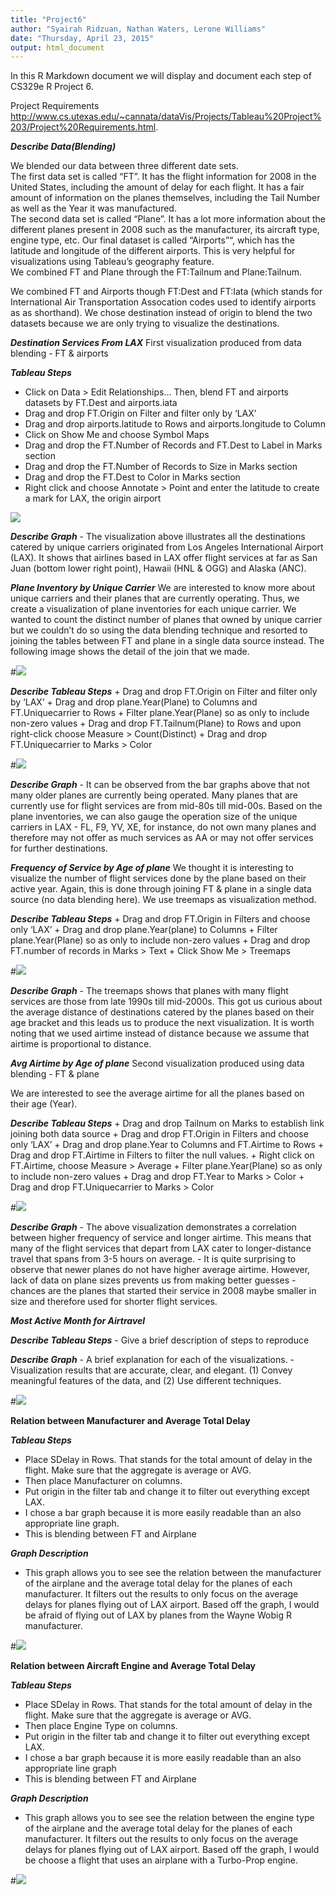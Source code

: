 ```yaml
---
title: "Project6"
author: "Syairah Ridzuan, Nathan Waters, Lerone Williams"
date: "Thursday, April 23, 2015"
output: html_document
---
```

In this R Markdown document we will display and document each step of CS329e R Project 6.

Project Requirements <http://www.cs.utexas.edu/~cannata/dataVis/Projects/Tableau%20Project%203/Project%20Requirements.html>.

***Describe Data(Blending)***

We blended our data between three different date sets.  
The first data set is called "FT".  It has the flight information for 2008 in the United States, including the amount of delay for each flight.  It has a fair amount of information on the planes themselves, including the Tail Number as well as the Year it was manufactured.  
The second data set is called "Plane".  It has a lot more information about the different planes present in 2008 such as the manufacturer, its aircraft type, engine type, etc. 
Our final dataset is called "Airports"", which has the latitude and longitude of the different airports.  This is very helpful for visualizations using Tableau's geography feature.  
We combined FT and Plane through the FT:Tailnum and Plane:Tailnum.  


We combined FT and Airports though FT:Dest and FT:Iata (which stands for International Air Transportation Assocation codes used to identify airports as as shorthand).  We chose destination instead of origin to blend the two datasets because we are only trying to visualize the destinations.  


***Destination Services From LAX***
First visualization produced from data blending - FT & airports

***Tableau Steps***

+ Click on Data > Edit Relationships... Then, blend FT and airports datasets by FT.Dest and airports.iata
+ Drag and drop FT.Origin on Filter and filter only by 'LAX'
+ Drag and drop airports.latitude to Rows and airports.longitude to Column
+ Click on Show Me and choose Symbol Maps
+ Drag and drop the FT.Number of Records and FT.Dest to Label in Marks section
+ Drag and drop the FT.Number of Records to Size in Marks section
+ Drag and drop the FT.Dest to Color in Marks section
+ Right click and choose Annotate > Point and enter the latitude to create a mark for LAX, the origin airport


![](./DestinationServicesFromLAX.png)

***Describe Graph***
- The visualization above illustrates all the destinations catered by unique carriers originated from Los Angeles International Airport (LAX). It shows that airlines based in LAX offer flight services at far as San Juan (bottom lower right point), Hawaii (HNL & OGG) and Alaska (ANC).


***Plane Inventory by Unique Carrier***
We are interested to know more about unique carriers and their planes that are currently operating. Thus, we create a visualization of plane inventories for each unique carrier. We wanted to count the distinct number of planes that owned by unique carrier but we couldn't do so using the data blending technique and resorted to joining the tables between FT and plane in a single data source instead. The following image shows the detail of the join that we made.

#![](./blending2.png)

***Describe Tableau Steps***
+ Drag and drop FT.Origin on Filter and filter only by 'LAX'
+ Drag and drop plane.Year(Plane) to Columns and FT.Uniquecarrier to Rows
+ Filter plane.Year(Plane) so as only to include non-zero values
+ Drag and drop FT.Tailnum(Plane) to Rows and upon right-click choose Measure > Count(Distinct)
+ Drag and drop FT.Uniquecarrier to Marks > Color

#![](./datajoining_project6_planeinventory.png)

***Describe Graph***
- It can be observed from the bar graphs above that not many older planes are currently being operated. Many planes that are currently use for flight services are from mid-80s till mid-00s. Based on the plane inventories, we can also gauge the operation size of the unique carriers in LAX - FL, F9, YV, XE, for instance, do not own many planes and therefore may not offer as much services as AA or may not offer services for further destinations.


***Frequency of Service by Age of plane***
We thought it is interesting to visualize the number of flight services done by the plane based on their active year. Again, this is done through joining FT & plane in a single data source (no data blending here). We use treemaps as visualization method. 

***Describe Tableau Steps***
+ Drag and drop FT.Origin in Filters and choose only 'LAX'
+ Drag and drop plane.Year(plane) to Columns 
+ Filter plane.Year(Plane) so as only to include non-zero values
+ Drag and drop FT.number of records in Marks > Text
+ Click Show Me > Treemaps

#![](./datajoining_project6_FreqofServicesByPlaneAge.png)

***Describe Graph***
- The treemaps shows that planes with many flight services are those from late 1990s till mid-2000s. This got us curious about the average distance of destinations catered by the planes based on their age bracket and this leads us to produce the next visualization. It is worth noting that we used airtime instead of distance because we assume that airtime is proportional to distance.

***Avg Airtime by Age of plane***
Second visualization produced using data blending - FT & plane

We are interested to see the average airtime for all the planes based on their age (Year). 

***Describe Tableau Steps***
+ Drag and drop Tailnum on Marks to establish link joining both data source
+ Drag and drop FT.Origin in Filters and choose only 'LAX'
+ Drag and drop plane.Year to Columns and FT.Airtime to Rows
+ Drag and drop FT.Airtime in Filters to filter the null values.
+ Right click on FT.Airtime, choose Measure > Average
+ Filter plane.Year(Plane) so as only to include non-zero values
+ Drag and drop FT.Year to Marks > Color 
+ Drag and drop FT.Uniquecarrier to Marks > Color

  
#![](./blending_Average Airtime of Planes Based on Plane's Year of Starting Service.png)

***Describe Graph***
- The above visualization demonstrates a correlation between higher frequency of service and longer airtime. This means that many of the flight services that depart from LAX cater to longer-distance travel that spans from 3-5 hours on average.
- It is quite surprising to observe that newer planes do not have higher average airtime. However, lack of data on plane sizes prevents us from making better guesses - chances are the planes that started their service in 2008 maybe smaller in size and therefore used for shorter flight services.


***Most Active Month for Airtravel***

***Describe Tableau Steps***
-  Give a brief description of steps to reproduce

***Describe Graph***
- A brief explanation for each of the visualizations.
- Visualization results that are accurate, clear, and elegant.
  (1) Convey meaningful features of the data, and 
  (2) Use different techniques.


#![](./DestinationServicesFromLAX.png)

**Relation between Manufacturer and Average Total Delay**

***Tableau Steps***

+ Place SDelay in Rows.  That stands for the total amount of delay in the flight.  Make sure that the aggregate is average or AVG.
+ Then place Manufacturer on columns.
+ Put origin in the filter tab and change it to filter out everything except LAX.
+ I chose a bar graph because it is more easily readable than an also appropriate line graph.
+ This is blending between FT and Airplane

***Graph Description***

+ This graph allows you to see see the relation between the manufacturer of the airplane and the average total delay for the planes of each manufacturer.  It filters out the results to only focus on the average delays for planes flying out of LAX airport.  Based off the graph, I would be afraid of flying out of LAX by planes from the Wayne Wobig R manufacturer.  

#![](./LAXManufacturerDelay.png)


**Relation between Aircraft Engine and Average Total Delay**

***Tableau Steps***

+ Place SDelay in Rows.  That stands for the total amount of delay in the flight.  Make sure that the aggregate is average or AVG.
+ Then place Engine Type on columns.
+ Put origin in the filter tab and change it to filter out everything except LAX.
+ I chose a bar graph because it is more easily readable than an also appropriate line graph
+ This is blending between FT and Airplane

***Graph Description***

+ This graph allows you to see see the relation between the engine type of the airplane and the average total delay for the planes of each manufacturer.  It filters out the results to only focus on the average delays for planes flying out of LAX airport.  Based off the graph, I would be choose a flight that uses an airplane with a Turbo-Prop engine.    

#![](./LAXEngine.png)















                













